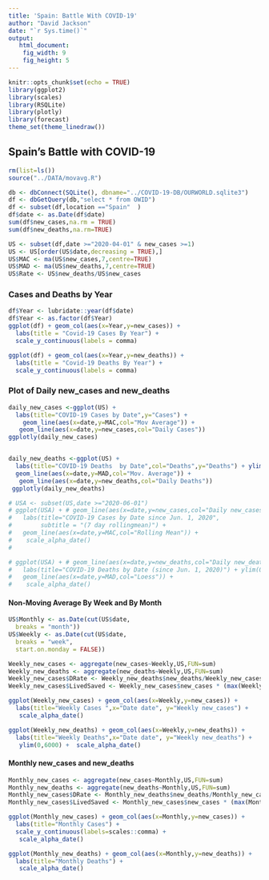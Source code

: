 ---
title: 'Spain: Battle With COVID-19'
author: "David Jackson"
date: "`r Sys.time()`"
output:
   html_document:
    fig_width: 9
    fig_height: 5
---

```{r setup, include=FALSE}
knitr::opts_chunk$set(echo = TRUE)
library(ggplot2)
library(scales)
library(RSQLite)
library(plotly)
library(forecast)
theme_set(theme_linedraw())
```

## Spain's Battle with COVID-19

```{r}
rm(list=ls())
source("../DATA/movavg.R")

db <- dbConnect(SQLite(), dbname="../COVID-19-DB/OURWORLD.sqlite3")
df <- dbGetQuery(db,"select * from OWID")
df <- subset(df,location =="Spain"  )
df$date <- as.Date(df$date)
sum(df$new_cases,na.rm = TRUE)
sum(df$new_deaths,na.rm=TRUE)

```
```{r}
US <- subset(df,date >="2020-04-01" & new_cases >=1)
US <- US[order(US$date,decreasing = TRUE),]
US$MAC <- ma(US$new_cases,7,centre=TRUE)
US$MAD <- ma(US$new_deaths,7,centre=TRUE)
US$Rate <- US$new_deaths/US$new_cases
```
### Cases and Deaths by Year

```{r}
df$Year <- lubridate::year(df$date)
df$Year <- as.factor(df$Year)
ggplot(df) + geom_col(aes(x=Year,y=new_cases)) +
  labs(title = "Covid-19 Cases By Year") +
  scale_y_continuous(labels = comma)

ggplot(df) + geom_col(aes(x=Year,y=new_deaths)) +
  labs(title = "Covid-19 Deaths By Year") +
  scale_y_continuous(labels = comma)
```

### Plot of Daily new_cases and new_deaths

```{r}
daily_new_cases <-ggplot(US) + 
  labs(title="COVID-19 Cases by Date",y="Cases") +
    geom_line(aes(x=date,y=MAC,col="Mov Average")) +
   geom_line(aes(x=date,y=new_cases,col="Daily Cases"))
ggplotly(daily_new_cases)


daily_new_deaths <-ggplot(US) + 
  labs(title="COVID-19 Deaths  by Date",col="Deaths",y="Deaths") + ylim(0,1000) +
  geom_line(aes(x=date,y=MAD,col="Mov. Average")) +
   geom_line(aes(x=date,y=new_deaths,col="Daily Deaths"))
 ggplotly(daily_new_deaths)

```


```{r}
# USA <- subset(US,date >="2020-06-01")
# ggplot(USA) + # geom_line(aes(x=date,y=new_cases,col="Daily new_cases")) +
#   labs(title="COVID-19 Cases by Date since Jun. 1, 2020",
#        subtitle = "(7 day rollingmean)") +
#   geom_line(aes(x=date,y=MAC,col="Rolling Mean")) +
#    scale_alpha_date()
#   
```
```{r}
# ggplot(USA) + # geom_line(aes(x=date,y=new_deaths,col="Daily new_deaths")) +
#   labs(title="COVID-19 Deaths by Date (since Jun. 1, 2020)") + ylim(0,200) +
#   geom_line(aes(x=date,y=MAD,col="Loess")) +
#    scale_alpha_date()
```

#### Non-Moving Average By Week and By Month

```{r}
US$Monthly <- as.Date(cut(US$date,
  breaks = "month"))
US$Weekly <- as.Date(cut(US$date,
  breaks = "week",
  start.on.monday = FALSE))

```
```{r}
Weekly_new_cases <- aggregate(new_cases~Weekly,US,FUN=sum)
Weekly_new_deaths <- aggregate(new_deaths~Weekly,US,FUN=sum)
Weekly_new_cases$DRate <- Weekly_new_deaths$new_deaths/Weekly_new_cases$new_cases
Weekly_new_cases$LivedSaved <- Weekly_new_cases$new_cases * (max(Weekly_new_cases$DRate) - Weekly_new_cases$DRate) 

```
```{r}
ggplot(Weekly_new_cases) + geom_col(aes(x=Weekly,y=new_cases)) + 
  labs(title="Weekly Cases ",x="Date date", y="Weekly new_cases") +
   scale_alpha_date()

ggplot(Weekly_new_deaths) + geom_col(aes(x=Weekly,y=new_deaths)) + 
  labs(title="Weekly Deaths",x="Date date", y="Weekly new_deaths") +
   ylim(0,6000) +  scale_alpha_date()
``` 


#### Monthly new_cases and new_deaths



```{r}

Monthly_new_cases <- aggregate(new_cases~Monthly,US,FUN=sum)
Monthly_new_deaths <- aggregate(new_deaths~Monthly,US,FUN=sum)
Monthly_new_cases$DRate <- Monthly_new_deaths$new_deaths/Monthly_new_cases$new_cases
Monthly_new_cases$LivedSaved <- Monthly_new_cases$new_cases * (max(Monthly_new_cases$DRate) - Monthly_new_cases$DRate) * 100
```
```{r}
ggplot(Monthly_new_cases) + geom_col(aes(x=Monthly,y=new_cases)) +
  labs(title="Monthly Cases") +
  scale_y_continuous(labels=scales::comma) +
   scale_alpha_date()

ggplot(Monthly_new_deaths) + geom_col(aes(x=Monthly,y=new_deaths)) +
  labs(title="Monthly Deaths") +
   scale_alpha_date()
```